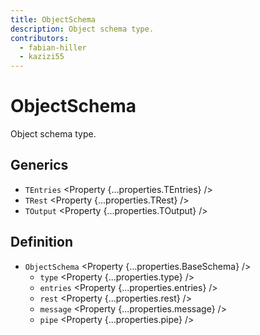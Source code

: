 ```yaml
---
title: ObjectSchema
description: Object schema type.
contributors:
  - fabian-hiller
  - kazizi55
---
```



# ObjectSchema

Object schema type.

## Generics

- `TEntries` <Property {...properties.TEntries} />
- `TRest` <Property {...properties.TRest} />
- `TOutput` <Property {...properties.TOutput} />

## Definition

- `ObjectSchema` <Property {...properties.BaseSchema} />
  - `type` <Property {...properties.type} />
  - `entries` <Property {...properties.entries} />
  - `rest` <Property {...properties.rest} />
  - `message` <Property {...properties.message} />
  - `pipe` <Property {...properties.pipe} />
